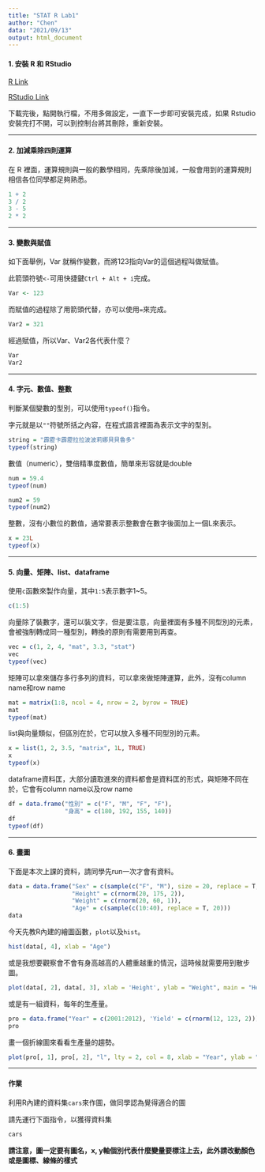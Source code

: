 ```yaml
---
title: "STAT R Lab1"
author: "Chen"
data: "2021/09/13"
output: html_document
---
```


#### 1. 安裝 R 和 RStudio

[R Link](https;//cran.r-project.org/bin/windows/base/)

[RStudio Link](https;//www.rstudio.com/products/rstudio/download/)

下載完後，點開執行檔，不用多做設定，一直下一步即可安裝完成，如果 Rstudio 安裝完打不開，可以到控制台將其刪除，重新安裝。

---

#### 2. 加減乘除四則運算

在 R 裡面，運算規則與一般的數學相同，先乘除後加減，一般會用到的運算規則相信各位同學都足夠熟悉。

```r
1 + 2
3 / 2
3 - 5
2 * 2
```

---

#### 3. 變數與賦值

如下面舉例，Var 就稱作變數，而將123指向Var的這個過程叫做賦值。

此箭頭符號`<-`可用快捷鍵`Ctrl + Alt + i`完成。

```r
Var <- 123
```

而賦值的過程除了用箭頭代替，亦可以使用`=`來完成。

```r
Var2 = 321
```

經過賦值，所以Var、Var2各代表什麼？

```r
Var
Var2
```

---

#### 4. 字元、數值、整數

判斷某個變數的型別，可以使用`typeof()`指令。

字元就是以`""`符號所括之內容，在程式語言裡面為表示文字的型別。

```r
string = "霹靂卡霹靂拉拉波波莉娜貝貝魯多"
typeof(string)
```

數值（numeric），雙倍精準度數值，簡單來形容就是double

```r
num = 59.4
typeof(num)
```
```r
num2 = 59
typeof(num2)
```

整數，沒有小數位的數值，通常要表示整數會在數字後面加上一個L來表示。

```r
x = 23L
typeof(x)
```

---

#### 5. 向量、矩陣、list、dataframe

使用`c`函數來製作向量，其中`1:5`表示數字1~5。

```r
c(1:5)
```

向量除了裝數字，還可以裝文字，但是要注意，向量裡面有多種不同型別的元素，會被強制轉成同一種型別，轉換的原則有需要用到再查。

```r
vec = c(1, 2, 4, "mat", 3.3, "stat")
vec
typeof(vec)
```

矩陣可以拿來儲存多行多列的資料，可以拿來做矩陣運算，此外，沒有column name和row name

```r
mat = matrix(1:8, ncol = 4, nrow = 2, byrow = TRUE)
mat
typeof(mat)
```

list與向量類似，但區別在於，它可以放入多種不同型別的元素。

```r
x = list(1, 2, 3.5, "matrix", 1L, TRUE)
x
typeof(x)
```

dataframe資料匡，大部分讀取進來的資料都會是資料匡的形式，與矩陣不同在於，它會有column name以及row name

```r
df = data.frame("性別" = c("F", "M", "F", "F"),
                "身高" = c(180, 192, 155, 140))
df
typeof(df)
```

---

#### 6. 畫圖

下面是本次上課的資料，請同學先run一次才會有資料。

```r
data = data.frame("Sex" = c(sample(c("F", "M"), size = 20, replace = T, p = c(0.5, 0.5))),
                  "Height" = c(rnorm(20, 175, 2)),
                  "Weight" = c(rnorm(20, 60, 1)),
                  "Age" = c(sample(c(10:40), replace = T, 20)))
data
```

今天先教R內建的繪圖函數，`plot`以及`hist`。

```r
hist(data[, 4], xlab = "Age")
```

或是我想要觀察會不會有身高越高的人體重越重的情況，這時候就需要用到散步圖。

```r
plot(data[, 2], data[, 3], xlab = 'Height', ylab = "Weight", main = "Height vs. Weight", col = 2, pch = 3)
```

或是有一組資料，每年的生產量。

```r
pro = data.frame("Year" = c(2001:2012), 'Yield' = c(rnorm(12, 123, 2)))
pro
```

畫一個折線圖來看看生產量的趨勢。

```r
plot(pro[, 1], pro[, 2], "l", lty = 2, col = 8, xlab = "Year", ylab = "Yield", main = "Yield/Year")
```

---

#### 作業

利用R內建的資料集`cars`來作圖，做同學認為覺得適合的圖

請先運行下面指令，以獲得資料集
```r
cars
```

**請注意，圖一定要有圖名，x, y軸個別代表什麼變量要標注上去，此外請改動顏色或是圖標、線條的樣式**


